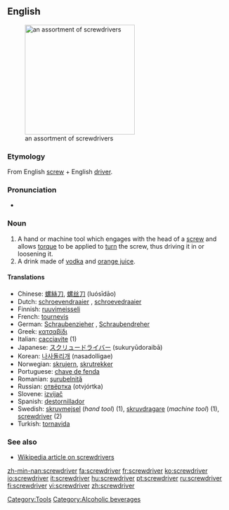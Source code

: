 ==English==
[[Image:Driver_tools.jpg|thumb|right|250px|an assortment of screwdrivers]]

===Etymology===
From English [[screw]] + English [[driver]].

===Pronunciation===
*{{audio|en-us-screwdriver.ogg|Audio (US)}}


===Noun===
{{en-noun}}

#A hand or machine tool which engages with the head of a [[screw]] and allows [[torque]] to be applied to [[turn]] the screw, thus driving it in or loosening it.
#A drink made of [[vodka]] and [[orange juice]].

====Translations====
*Chinese: [[螺絲刀]], [[螺丝刀]] (luósīdāo)
*Dutch: [[schroevendraaier]] {{m}}, [[schroevedraaier]] {{m}}<!-- is one of these misspelled? the 2nd one came from babelfish -->
*Finnish: [[ruuvimeisseli]]
*French: [[tournevis]] {{m}}
*German: [[Schraubenzieher]] {{m}}, [[Schraubendreher]] {{m}}
*Greek: [[κατσαβίδι]] {{n}}
*Italian: [[cacciavite]] {{m}} (1)
*Japanese: [[スクリュードライバー]] (sukuryūdoraibā)
*Korean: [[나사돌리개]] (nasadolligae)
*Norwegian: [[skrujern]], [[skrutrekker]]
*Portuguese: [[chave de fenda]] {{f}}
*Romanian: [[şurubelniţă]] {{f}}
*Russian: [[отвёртка]] (otvjórtka) {{f}}
*Slovene: [[izvijač]] {{m}}
*Spanish: [[destornillador]] {{m}}
*Swedish: [[skruvmejsel]] (''hand tool'') {{c}} (1), [[skruvdragare]] (''machine tool'') {{c}} (1), [[screwdriver#Swedish|screwdriver]] {{c}} (2)
*Turkish: [[tornavida]]

===See also===
*[[w:Screwdriver|Wikipedia article on screwdrivers]]

[[Category:Tools]]
[[Category:Alcoholic beverages]]

[[zh-min-nan:screwdriver]]
[[fa:screwdriver]]
[[fr:screwdriver]]
[[ko:screwdriver]]
[[io:screwdriver]]
[[it:screwdriver]]
[[hu:screwdriver]]
[[pt:screwdriver]]
[[ru:screwdriver]]
[[fi:screwdriver]]
[[vi:screwdriver]]
[[zh:screwdriver]]